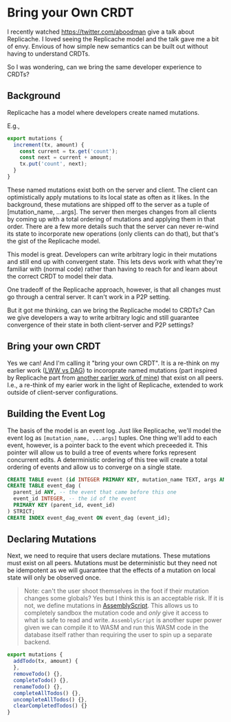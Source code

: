 # Bring your Own CRDT

I recently watched https://twitter.com/aboodman give a talk about Replicache. I loved seeing the Replicache model and the talk gave me a bit of envy. Envious of how simple new semantics can be built out without having to understand CRDTs.

So I was wondering, can we bring the same developer experience to CRDTs?

## Background

Replicache has a model where developers create named mutations.

E.g.,

```js
export mutations {
  increment(tx, amount) {
    const current = tx.get('count');
    const next = current + amount;
    tx.put('count', next);
  }
}
```

These named mutations exist both on the server and client. The client can optimistically apply mutations to its local state as often as it likes. In the background, these mutations are shipped off to the server as a tuple of [mutation_name, ...args]. The server then merges changes from all clients by coming up with a total ordering of mutations and applying them in that order. There are a few more details such that the server can never re-wind its state to incorporate new operations (only clients can do that), but that's the gist of the Replicache model.

This model is great. Developers can write arbitrary logic in their mutations and still end up with convergent state. This lets devs work with what they're familiar with (normal code) rather than having to reach for and learn about the correct CRDT to model their data.

One tradeoff of the Replicache approach, however, is that all changes must go through a central server. It can't work in a P2P setting.

But it got me thinking, can we bring the Replicache model to CRDTs? Can we give developers a way to write arbitrary logic and still guarantee convergence of their state in both client-server and P2P settings?

## Bring your own CRDT

Yes we can! And I'm calling it "bring your own CRDT". It is a re-think on my earlier work ([LWW vs DAG](./lww-vs-dag)) to incoroprate named mutations (part inspired by Replicache part from [another earlier work of mine](https://aphrodite.sh/docs/mutations-and-transactions)) that exist on all peers. I.e., a re-think of my earier work in the light of Replicache, extended to work outside of client-server configurations.

## Building the Event Log

The basis of the model is an event log. Just like Replicache, we'll model the event log as `[mutation_name, ...args]` tuples. One thing we'll add to each event, however, is a pointer back to the event which preceeded it. This pointer will allow us to build a tree of events where forks represent concurrent edits. A deterministic ordering of this tree will create a total ordering of events and allow us to converge on a single state.

```sql
CREATE TABLE event (id INTEGER PRIMARY KEY, mutation_name TEXT, args ANY) STRICT;
CREATE TABLE event_dag (
  parent_id ANY, -- the event that came before this one
  event_id INTEGER, -- the id of the event
  PRIMARY KEY (parent_id, event_id)
) STRICT;
CREATE INDEX event_dag_event ON event_dag (event_id);
```

## Declaring Mutations

Next, we need to require that users declare mutations. These mutations must exist on all peers. Mutations must be deterministic but they need not be idempotent as we will guarantee that the effects of a mutation on local state will only be observed once.

> Note: can't the user shoot themselves in the foot if their mutation changes some globals? Yes but I think this is an acceptable risk. If it is not, we define mutations in [AssemblyScript](https://www.assemblyscript.org/). This allows us to completely sandbox the mutation code and _only_ give it access to what is safe to read and write. `AssemblyScript` is another super power given we can compile it to WASM and run this WASM code in the database itself rather than requiring the user to spin up a separate backend.

```js
export mutations {
  addTodo(tx, amount) {
  },
  removeTodo() {},
  completeTodo() {},
  renameTodo() {},
  completeAllTodos() {},
  uncompleteAllTodos() {},
  clearCompletedTodos() {}
}
```